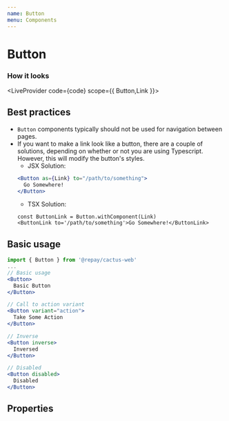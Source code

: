 ```yaml
---
name: Button
menu: Components
---
```



# Button

### How it looks


<LiveProvider code={code} scope={{ Button,Link }}>
  <LiveEditor />
  <LiveError />
  <LivePreview />
</LiveProvider>
## Best practices

- `Button` components typically should not be used for navigation between pages.
- If you want to make a link look like a button, there are a couple of solutions, depending on whether or not you are using Typescript. However, this will modify the button's styles.
  - JSX Solution:
  ```jsx
  <Button as={Link} to="/path/to/something">
    Go Somewhere!
  </Button>
  ```
  - TSX Solution:
  ```tsx
  const ButtonLink = Button.withComponent(Link)
  <ButtonLink to='/path/to/something'>Go Somewhere!</ButtonLink>
  ```

## Basic usage

```jsx
import { Button } from '@repay/cactus-web'
...
// Basic usage
<Button>
  Basic Button
</Button>

// Call to action variant
<Button variant="action">
  Take Some Action
</Button>

// Inverse
<Button inverse>
  Inversed
</Button>

// Disabled
<Button disabled>
  Disabled
</Button>
```

## Properties

<PropsTable of={Button} />
